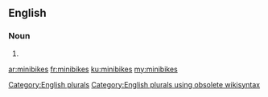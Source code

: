 ==English==

===Noun===
{{head|en}}

# {{plural of|minibike}}

[[Category:English plurals]][[Category:English plurals using obsolete wikisyntax]]

[[ar:minibikes]]
[[fr:minibikes]]
[[ku:minibikes]]
[[my:minibikes]]